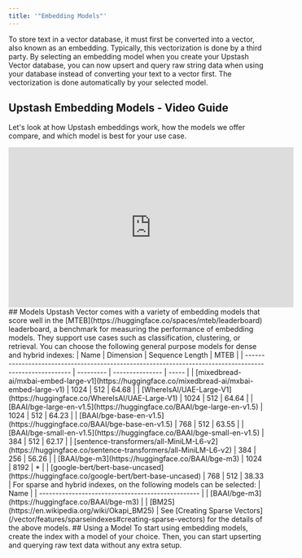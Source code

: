 ```yaml
---
title: '"Embedding Models"'
---
```

To store text in a vector database, it must first be converted into a vector,
also known as an embedding. Typically, this vectorization is done by a third
party.
By selecting an embedding model when you create your Upstash Vector database,
you can now upsert and query raw string data when using your database instead of
converting your text to a vector first. The vectorization is done automatically
by your selected model.
## Upstash Embedding Models - Video Guide
Let's look at how Upstash embeddings work, how the models we offer compare, and
which model is best for your use case.
<iframe
  width='560'
  height='315'
  src='https://www.youtube.com/embed/aImBIYwn5Ew?rel=0&disablekb=1'
  title='YouTube video player'
  frameBorder='0'
  allow='accelerometer; fullscreen; clipboard-write; encrypted-media; gyroscope'
  allowFullScreen></iframe>
## Models
Upstash Vector comes with a variety of embedding models that score well in the
[MTEB](https://huggingface.co/spaces/mteb/leaderboard) leaderboard, a benchmark
for measuring the performance of embedding models. They support use cases such
as classification, clustering, or retrieval.
You can choose the following general purpose models for dense and hybrid indexes:
| Name                                                                                                    | Dimension | Sequence Length | MTEB  |
| ------------------------------------------------------------------------------------------------------- | --------- | --------------- | ----- |
| [mixedbread-ai/mxbai-embed-large-v1](https://huggingface.co/mixedbread-ai/mxbai-embed-large-v1)         | 1024      | 512             | 64.68 |
| [WhereIsAI/UAE-Large-V1](https://huggingface.co/WhereIsAI/UAE-Large-V1)                                 | 1024      | 512             | 64.64 |
| [BAAI/bge-large-en-v1.5](https://huggingface.co/BAAI/bge-large-en-v1.5)                                 | 1024      | 512             | 64.23 |
| [BAAI/bge-base-en-v1.5](https://huggingface.co/BAAI/bge-base-en-v1.5)                                   | 768       | 512             | 63.55 |
| [BAAI/bge-small-en-v1.5](https://huggingface.co/BAAI/bge-small-en-v1.5)                                 | 384       | 512             | 62.17 |
| [sentence-transformers/all-MiniLM-L6-v2](https://huggingface.co/sentence-transformers/all-MiniLM-L6-v2) | 384       | 256             | 56.26 |
| [BAAI/bge-m3](https://huggingface.co/BAAI/bge-m3)                                                       | 1024      | 8192            | *     |
| [google-bert/bert-base-uncased](https://huggingface.co/google-bert/bert-base-uncased)                   | 768       | 512             | 38.33 |
For sparse and hybrid indexes, on the following models can be selected:
| Name                                              |
| ------------------------------------------------- |
| [BAAI/bge-m3](https://huggingface.co/BAAI/bge-m3) |
| [BM25](https://en.wikipedia.org/wiki/Okapi_BM25)  |
See [Creating Sparse Vectors](/vector/features/sparseindexes#creating-sparse-vectors) for the details of the above models.
## Using a Model
To start using embedding models, create the index with a model of your choice.
Then, you can start upserting and querying raw text data without any extra
setup.